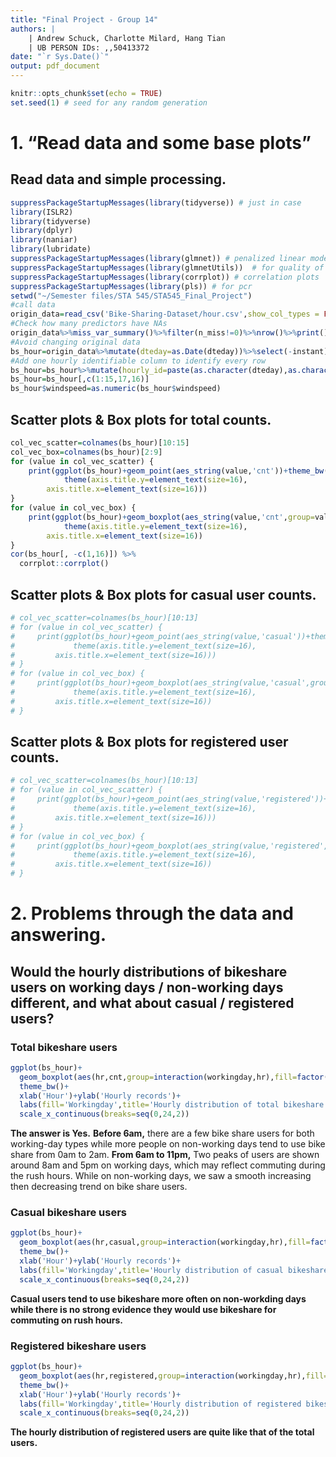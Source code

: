 ```yaml
---
title: "Final Project - Group 14"
authors: |
    | Andrew Schuck, Charlotte Milard, Hang Tian
    | UB PERSON IDs: ,,50413372
date: "`r Sys.Date()`"
output: pdf_document
---
```



```r
knitr::opts_chunk$set(echo = TRUE)
set.seed(1) # seed for any random generation
```


# 1. "Read data and some base plots"

## Read data and simple processing.
```r
suppressPackageStartupMessages(library(tidyverse)) # just in case
library(ISLR2)
library(tidyverse)
library(dplyr)
library(naniar)
library(lubridate)
suppressPackageStartupMessages(library(glmnet)) # penalized linear models
suppressPackageStartupMessages(library(glmnetUtils))  # for quality of life functions over glmnet
suppressPackageStartupMessages(library(corrplot)) # correlation plots
suppressPackageStartupMessages(library(pls)) # for pcr
setwd("~/Semester files/STA 545/STA545_Final_Project")
#call data
origin_data=read_csv('Bike-Sharing-Dataset/hour.csv',show_col_types = FALSE)
#Check how many predictors have NAs
origin_data%>%miss_var_summary()%>%filter(n_miss!=0)%>%nrow()%>%print()
#Avoid changing original data
bs_hour=origin_data%>%mutate(dteday=as.Date(dteday))%>%select(-instant)
#Add one hourly identifiable column to identify every row 
bs_hour=bs_hour%>%mutate(hourly_id=paste(as.character(dteday),as.character(hr)))%>%mutate(hourly_id=ymd_h(hourly_id))
bs_hour=bs_hour[,c(1:15,17,16)]
bs_hour$windspeed=as.numeric(bs_hour$windspeed)
```

## Scatter plots & Box plots for total counts.
```r
col_vec_scatter=colnames(bs_hour)[10:15]
col_vec_box=colnames(bs_hour)[2:9]
for (value in col_vec_scatter) {
    print(ggplot(bs_hour)+geom_point(aes_string(value,'cnt'))+theme_bw()+
            theme(axis.title.y=element_text(size=16),
        axis.title.x=element_text(size=16)))
}
for (value in col_vec_box) {
    print(ggplot(bs_hour)+geom_boxplot(aes_string(value,'cnt',group=value))+theme_bw())+
            theme(axis.title.y=element_text(size=16),
        axis.title.x=element_text(size=16))
}
cor(bs_hour[, -c(1,16)]) %>% 
  corrplot::corrplot()
```

## Scatter plots & Box plots for casual user counts.
```r
# col_vec_scatter=colnames(bs_hour)[10:13]
# for (value in col_vec_scatter) {
#     print(ggplot(bs_hour)+geom_point(aes_string(value,'casual'))+theme_bw()+
#             theme(axis.title.y=element_text(size=16),
#         axis.title.x=element_text(size=16)))
# }
# for (value in col_vec_box) {
#     print(ggplot(bs_hour)+geom_boxplot(aes_string(value,'casual',group=value))+theme_bw())+
#             theme(axis.title.y=element_text(size=16),
#         axis.title.x=element_text(size=16))
# }
```

## Scatter plots & Box plots for registered user counts.
```r
# col_vec_scatter=colnames(bs_hour)[10:13]
# for (value in col_vec_scatter) {
#     print(ggplot(bs_hour)+geom_point(aes_string(value,'registered'))+theme_bw()+
#             theme(axis.title.y=element_text(size=16),
#         axis.title.x=element_text(size=16)))
# }
# for (value in col_vec_box) {
#     print(ggplot(bs_hour)+geom_boxplot(aes_string(value,'registered',group=value))+theme_bw())+
#             theme(axis.title.y=element_text(size=16),
#         axis.title.x=element_text(size=16))
# }
```

# 2. Problems through the data and answering.

## Would the hourly distributions of bikeshare users on working days / non-working days different, and what about casual / registered users?
### Total bikeshare users
```r
ggplot(bs_hour)+
  geom_boxplot(aes(hr,cnt,group=interaction(workingday,hr),fill=factor(workingday)),outlier.shape = NA)+
  theme_bw()+
  xlab('Hour')+ylab('Hourly records')+
  labs(fill='Workingday',title='Hourly distribution of total bikeshare users')+
  scale_x_continuous(breaks=seq(0,24,2))
```

**The answer is Yes.** \newline
**Before 6am,** there are a few bike share users for both working-day types while more people on non-working days tend to use bike share from 0am to 2am. \newline
**From 6am to 11pm,** Two peaks of users are shown around 8am and 5pm on working days, which may reflect commuting during the rush hours. While on non-working days, we saw a smooth increasing then decreasing trend on bike share users.\newline

### Casual bikeshare users
```r
ggplot(bs_hour)+
  geom_boxplot(aes(hr,casual,group=interaction(workingday,hr),fill=factor(workingday)),outlier.shape = NA)+
  theme_bw()+
  xlab('Hour')+ylab('Hourly records')+
  labs(fill='Workingday',title='Hourly distribution of casual bikeshare users')+
  scale_x_continuous(breaks=seq(0,24,2))
```
**Casual users tend to use bikeshare more often on non-workding days while there is no strong evidence they would use bikeshare for commuting on rush hours.**


### Registered bikeshare users
```r
ggplot(bs_hour)+
  geom_boxplot(aes(hr,registered,group=interaction(workingday,hr),fill=factor(workingday)),outlier.shape = NA)+
  theme_bw()+
  xlab('Hour')+ylab('Hourly records')+
  labs(fill='Workingday',title='Hourly distribution of registered bikeshare users')+
  scale_x_continuous(breaks=seq(0,24,2))
```
**The hourly distribution of registered users are quite like that of the total users.**


